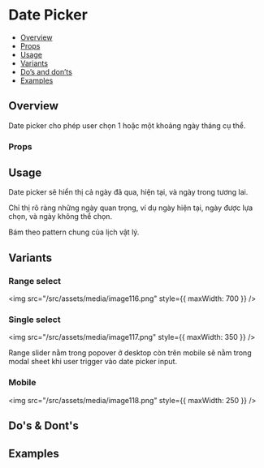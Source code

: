 
<Meta of={Stories} />

# Date Picker

- [Overview](#overview)
- [Props](#props)
- [Usage](#usage)
- [Variants](#variants)
- [Do’s and don’ts](#dos--donts)
- [Examples](#examples)

## Overview

Date picker cho phép user chọn 1 hoặc một khoảng ngày tháng cụ thể.

<Canvas of={Stories.Default} />

### Props

<Controls of={Stories.Default} />

## Usage

Date picker sẽ hiển thị cả ngày đã qua, hiện tại, và ngày trong tương
lai.

Chỉ thị rõ ràng những ngày quan trọng, ví dụ ngày hiện tại, ngày được
lựa chọn, và ngày không thể chọn.

Bám theo pattern chung của lịch vật lý.

## Variants

### Range select

<img src="/src/assets/media/image116.png" style={{ maxWidth: 700 }} />

### Single select

<img src="/src/assets/media/image117.png" style={{ maxWidth: 350 }} />

Range slider nằm trong popover ở desktop còn trên mobile sẽ nằm trong
modal sheet khi user trigger vào date picker input.

### Mobile

<img src="/src/assets/media/image118.png" style={{ maxWidth: 250 }} />

## Do's & Dont's

## Examples

<Canvas of={Stories.Single} />
<Canvas of={Stories.Ranged} />
<Canvas of={Stories.Highlighted} />
<Canvas of={Stories.Footer} />
